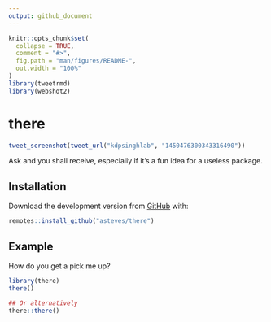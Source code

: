 ```yaml
---
output: github_document
---
```


<!-- README.md is generated from README.Rmd. Please edit that file -->

```r
knitr::opts_chunk$set(
  collapse = TRUE,
  comment = "#>",
  fig.path = "man/figures/README-",
  out.width = "100%"
)
library(tweetrmd)
library(webshot2)
```

# there

```r
tweet_screenshot(tweet_url("kdpsinghlab", "1450476300343316490"))
```

Ask and you shall receive, especially if it's a fun idea for a useless package. 

## Installation

Download the development version from [GitHub](https://github.com/) with:

``` r
remotes::install_github("asteves/there")
```
## Example

How do you get a pick me up? 

```r
library(there)
there()

## Or alternatively 
there::there()
```

